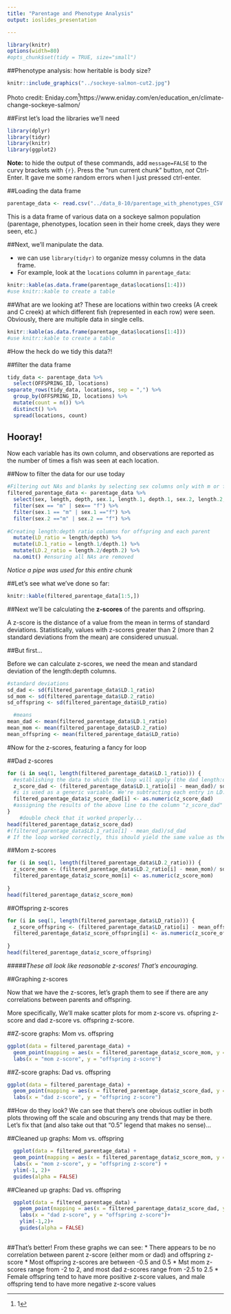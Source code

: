 ```yaml
---
title: "Parentage and Phenotype Analysis"
output: ioslides_presentation

---
```

```r
library(knitr)
options(width=80)
#opts_chunk$set(tidy = TRUE, size="small")
``` 

##Phenotype analysis: how heritable is body size?


```r
knitr::include_graphics("../sockeye-salmon-cut2.jpg")

```

Photo credit: Eniday.com^[1]https://www.eniday.com/en/education_en/climate-change-sockeye-salmon/ 


##First let's load the libraries we'll need

```r
library(dplyr)
library(tidyr)
library(knitr)
library(ggplot2)
```
**Note:** to hide the output of these commands, add `message=FALSE` to the curvy brackets with `{r}`. Press the "run current chunk" button, *not* Ctrl-Enter. It gave me some random errors when I just pressed ctrl-enter.

##Loading the data frame
```r
parentage_data <- read.csv("../data_8-10/parentage_with_phenotypes_CSV.csv")
```
This is a data frame of various data on a sockeye salmon population (parentage, phenotypes, location seen in their home creek, days they were seen, etc.)


##Next, we'll manipulate the data.

 * we can use `library(tidyr)` to organize messy columns in the data frame.
 * For example, look at the `locations` column in `parentage_data`:
```r
knitr::kable(as.data.frame(parentage_data$locations[1:4]))
#use knitr::kable to create a table

``` 

##What are we looking at?
These are locations within two creeks (A creek and C creek) at which different fish (represented in each row) were seen. Obviously, there are multiple data in single cells. 
```r
knitr::kable(as.data.frame(parentage_data$locations[1:4]))
#use knitr::kable to create a table

``` 

#How the heck do we tidy this data?!

##filter the data frame
```r
tidy_data <- parentage_data %>% 
  select(OFFSPRING_ID, locations)
separate_rows(tidy_data, locations, sep = ",") %>% 
  group_by(OFFSPRING_ID, locations) %>%
  mutate(count = n()) %>%
  distinct() %>%
  spread(locations, count)

```
## Hooray! 
Now each variable has its own column, and observations are reported as the number of times a fish was seen at each location.

##Now to filter the data for our use today

```r
#Filtering out NAs and blanks by selecting sex columns only with m or f
filtered_parentage_data <- parentage_data %>%
  select(sex, length, depth, sex.1, length.1, depth.1, sex.2, length.2, depth.2) %>%
  filter(sex == "m" | sex== "f") %>%     
  filter(sex.1 == "m" | sex.1 =="f") %>% 
  filter(sex.2 =="m" | sex.2 == "f") %>% 
  
#Creating length:depth ratio columns for offspring and each parent  
  mutate(LD_ratio = length/depth) %>%     
  mutate(LD.1_ratio = length.1/depth.1) %>% 
  mutate(LD.2_ratio = length.2/depth.2) %>% 
  na.omit() #ensuring all NAs are removed
```
*Notice a pipe was used for this entire chunk*




##Let's see what we've done so far:
```r
knitr::kable(filtered_parentage_data[1:5,])

```



##Next we'll be calculating the **z-scores** of the parents and offspring. 


A z-score is the distance of a value from the mean in terms of standard deviations. Statistically, values with z-scores greater than 2 (more than 2 standard deviations from the mean) are considered unusual. 

##But first...

Before we can calculate z-scores, we need the mean and standard deviation of the length:depth columns.
```r
#standard deviations
sd_dad <- sd(filtered_parentage_data$LD.1_ratio)
sd_mom <- sd(filtered_parentage_data$LD.2_ratio)
sd_offspring <- sd(filtered_parentage_data$LD_ratio)  

  #means
mean_dad <- mean(filtered_parentage_data$LD.1_ratio)
mean_mom <- mean(filtered_parentage_data$LD.2_ratio)
mean_offspring <- mean(filtered_parentage_data$LD_ratio)

```




#Now for the z-scores, featuring a fancy for loop

##Dad z-scores
```r

for (i in seq(1, length(filtered_parentage_data$LD.1_ratio))) {   
  #establishing the data to which the loop will apply (the dad length:depth (LD.1) ratio column)
  z_score_dad <- (filtered_parentage_data$LD.1_ratio[i] - mean_dad)/ sd_dad   
  #i is used as a generic variable. We're subtracting each entry in LD.1_ratio from the mean and dividing that difference by the standard deviation
  filtered_parentage_data$z_score_dad[i] <- as.numeric(z_score_dad)  
  #assigning the results of the above line to the column "z_score_dad"
}
    #double check that it worked properly...
head(filtered_parentage_data$z_score_dad)
#(filtered_parentage_data$LD.1_ratio[1] - mean_dad)/sd_dad 
# If the loop worked correctly, this should yield the same value as the first output value from the loop
```

##Mom z-scores

```r

for (i in seq(1, length(filtered_parentage_data$LD.2_ratio))) {
  z_score_mom <- (filtered_parentage_data$LD.2_ratio[i] - mean_mom)/ sd_mom 
  filtered_parentage_data$z_score_mom[i] <- as.numeric(z_score_mom)
  
}
head(filtered_parentage_data$z_score_mom)

```

##Offspring z-scores
```r

for (i in seq(1, length(filtered_parentage_data$LD_ratio))) {
  z_score_offspring <- (filtered_parentage_data$LD_ratio[i] - mean_offspring)/ sd_offspring
  filtered_parentage_data$z_score_offspring[i] <- as.numeric(z_score_offspring)
  
}
head(filtered_parentage_data$z_score_offspring)
```
#####*These all look like reasonable z-scores! That's encouraging.*



##Graphing z-scores

Now that we have the z-scores, let's graph them to see if there are any correlations between parents and offspring. 

More specifically, We'll make scatter plots for mom z-score vs. ofspring z-score and dad z-score vs. offspring z-score.

##Z-score graphs: Mom vs. offspring

```r
ggplot(data = filtered_parentage_data) +
  geom_point(mapping = aes(x = filtered_parentage_data$z_score_mom, y = filtered_parentage_data$z_score_offspring, color = sex, alpha = 0.5))+
  labs(x = "mom z-score", y = "offspring z-score")
```

##Z-score graphs: Dad vs. offspring
```r
ggplot(data = filtered_parentage_data) +
  geom_point(mapping = aes(x = filtered_parentage_data$z_score_dad, y = filtered_parentage_data$z_score_offspring, color = sex, alpha = 0.5))+
  labs(x = "dad z-score", y = "offspring z-score")
```

##How do they look?
We can see that there's one obvious outlier in both plots throwing off the scale and obscuring any trends that may be there. Let's fix that (and also take out that "0.5" legend that makes no sense)...


##Cleaned up graphs: Mom vs. offspring

```r

  ggplot(data = filtered_parentage_data) +
  geom_point(mapping = aes(x = filtered_parentage_data$z_score_mom, y = filtered_parentage_data$z_score_offspring, color = sex, alpha = 0.5))+
  labs(x = "mom z-score", y = "offspring z-score") +
  ylim(-1, 2)+
  guides(alpha = FALSE)
```

##Cleaned up graphs: Dad vs. offspring
```r
  ggplot(data = filtered_parentage_data) +
    geom_point(mapping = aes(x = filtered_parentage_data$z_score_dad, y = filtered_parentage_data$z_score_offspring, color = sex, alpha = 0.5))+
    labs(x = "dad z-score", y = "offspring z-score")+
    ylim(-1,2)+
    guides(alpha = FALSE)
  
```



##That's better! From these graphs we can see:
 * There appears to be no correlation between parent z-score (either mom or dad) and offspring z-score
 * Most offspring z-scores are between -0.5 and 0.5
 * Mst mom z-scores range from -2 to 2, and most dad z-scores range from -2.5 to 2.5
 * Female offspring tend to have more positive z-score values, and male offspring tend to have more negative z-score values


